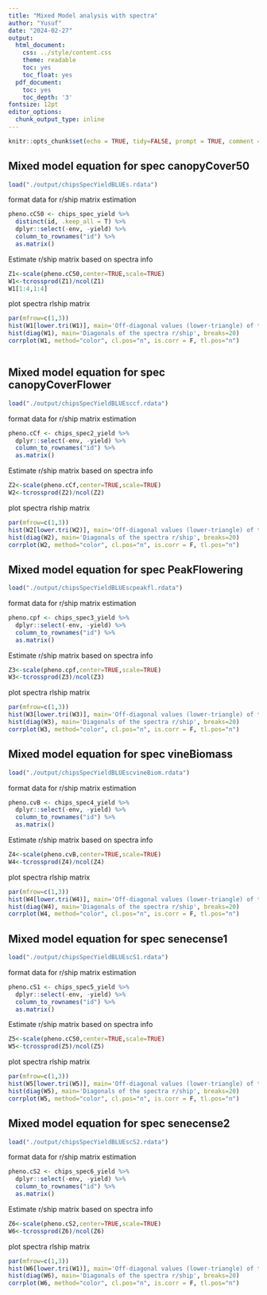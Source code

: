 ```yaml
---
title: "Mixed Model analysis with spectra"
author: "Yusuf"
date: "2024-02-27"
output:
  html_document: 
    css: ../style/content.css
    theme: readable
    toc: yes
    toc_float: yes
  pdf_document:
    toc: yes
    toc_depth: '3'
fontsize: 12pt
editor_options: 
  chunk_output_type: inline
---
```


```r
knitr::opts_chunk$set(echo = TRUE, tidy=FALSE, prompt = TRUE, comment = NA, warning=FALSE, message=FALSE, collapse = TRUE,  class.source='bg-info', class.output='bg-info', tidy.opts=list(width.cutoff=70))
```







## Mixed model equation for spec canopyCover50
```r
load("./output/chipsSpecYieldBLUEs.rdata")
```

format data for r/ship matrix estimation
```r
pheno.cC50 <- chips_spec_yield %>%
  distinct(id, .keep_all = T) %>% 
  dplyr::select(-env, -yield) %>% 
  column_to_rownames("id") %>% 
  as.matrix()
```

Estimate r/ship matrix based on spectra info
```r
Z1<-scale(pheno.cC50,center=TRUE,scale=TRUE)
W1<-tcrossprod(Z1)/ncol(Z1)
W1[1:4,1:4]

```

plot spectra rlship matrix
```r
par(mfrow=c(1,3))
hist(W1[lower.tri(W1)], main='Off-diagonal values (lower-triangle) of the spectra r/ship')
hist(diag(W1), main='Diagonals of the spectra r/ship', breaks=20)
corrplot(W1, method="color", cl.pos="n", is.corr = F, tl.pos="n")

```


```r

```

######################################################################################################################################################################################################################################################################################

## Mixed model equation for spec canopyCoverFlower
```r
load("./output/chipsSpecYieldBLUEsccf.rdata")
```

format data for r/ship matrix estimation
```r
pheno.cCf <- chips_spec2_yield %>% 
  dplyr::select(-env, -yield) %>% 
  column_to_rownames("id") %>% 
  as.matrix()
```


Estimate r/ship matrix based on spectra info
```r
Z2<-scale(pheno.cCf,center=TRUE,scale=TRUE)
W2<-tcrossprod(Z2)/ncol(Z2)

```

plot spectra rlship matrix
```r
par(mfrow=c(1,3))
hist(W2[lower.tri(W2)], main='Off-diagonal values (lower-triangle) of the spectra r/ship at canopy cover flowering')
hist(diag(W2), main='Diagonals of the spectra r/ship', breaks=20)
corrplot(W2, method="color", cl.pos="n", is.corr = F, tl.pos="n")

```

######################################################################################################################################################################################################################################################################################

## Mixed model equation for spec PeakFlowering
```r
load("./output/chipsSpecYieldBLUEscpeakfl.rdata")
```

format data for r/ship matrix estimation
```r
pheno.cpf <- chips_spec3_yield %>% 
  dplyr::select(-env, -yield) %>% 
  column_to_rownames("id") %>% 
  as.matrix()
```

Estimate r/ship matrix based on spectra info
```r
Z3<-scale(pheno.cpf,center=TRUE,scale=TRUE)
W3<-tcrossprod(Z3)/ncol(Z3)
```

plot spectra rlship matrix
```r
par(mfrow=c(1,3))
hist(W3[lower.tri(W3)], main='Off-diagonal values (lower-triangle) of the spectra r/ship')
hist(diag(W3), main='Diagonals of the spectra r/ship', breaks=20)
corrplot(W3, method="color", cl.pos="n", is.corr = F, tl.pos="n")

```


######################################################################################################################################################################################################################################################################################
## Mixed model equation for spec vineBiomass
```r
load("./output/chipsSpecYieldBLUEscvineBiom.rdata")
```

format data for r/ship matrix estimation
```r
pheno.cvB <- chips_spec4_yield %>% 
  dplyr::select(-env, -yield) %>% 
  column_to_rownames("id") %>% 
  as.matrix()
```

Estimate r/ship matrix based on spectra info
```r
Z4<-scale(pheno.cvB,center=TRUE,scale=TRUE)
W4<-tcrossprod(Z4)/ncol(Z4)
```

plot spectra rlship matrix
```r
par(mfrow=c(1,3))
hist(W4[lower.tri(W4)], main='Off-diagonal values (lower-triangle) of the spectra r/ship')
hist(diag(W4), main='Diagonals of the spectra r/ship', breaks=20)
corrplot(W4, method="color", cl.pos="n", is.corr = F, tl.pos="n")

```

######################################################################################################################################################################################################################################################################################
## Mixed model equation for spec senecense1
```r
load("./output/chipsSpecYieldBLUEscS1.rdata")
```

format data for r/ship matrix estimation
```r
pheno.cS1 <- chips_spec5_yield %>% 
  dplyr::select(-env, -yield) %>% 
  column_to_rownames("id") %>% 
  as.matrix()
```

Estimate r/ship matrix based on spectra info
```r
Z5<-scale(pheno.cC50,center=TRUE,scale=TRUE)
W5<-tcrossprod(Z5)/ncol(Z5)
```

plot spectra rlship matrix
```r
par(mfrow=c(1,3))
hist(W5[lower.tri(W5)], main='Off-diagonal values (lower-triangle) of the spectra r/ship')
hist(diag(W5), main='Diagonals of the spectra r/ship', breaks=20)
corrplot(W5, method="color", cl.pos="n", is.corr = F, tl.pos="n")

```

######################################################################################################################################################################################################################################################################################
## Mixed model equation for spec senecense2
```r
load("./output/chipsSpecYieldBLUEscS2.rdata")
```


format data for r/ship matrix estimation
```r
pheno.cS2 <- chips_spec6_yield %>% 
  dplyr::select(-env, -yield) %>% 
  column_to_rownames("id") %>% 
  as.matrix()
```

Estimate r/ship matrix based on spectra info
```r
Z6<-scale(pheno.cS2,center=TRUE,scale=TRUE)
W6<-tcrossprod(Z6)/ncol(Z6)
```

plot spectra rlship matrix
```r
par(mfrow=c(1,3))
hist(W6[lower.tri(W1)], main='Off-diagonal values (lower-triangle) of the spectra r/ship')
hist(diag(W6), main='Diagonals of the spectra r/ship', breaks=20)
corrplot(W6, method="color", cl.pos="n", is.corr = F, tl.pos="n")

```


